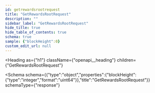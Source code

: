 ```yaml
---
id: getrewardsrootrequest
title: "GetRewardsRootRequest"
description: ""
sidebar_label: "GetRewardsRootRequest"
hide_title: true
hide_table_of_contents: true
schema: true
sample: {"blockHeight":0}
custom_edit_url: null
---
```



<Heading
  as={"h1"}
  className={"openapi__heading"}
  children={"GetRewardsRootRequest"}
>
</Heading>





<Schema
  schema={{"type":"object","properties":{"blockHeight":{"type":"integer","format":"uint64"}},"title":"GetRewardsRootRequest"}}
  schemaType={"response"}
>
  
</Schema>
            